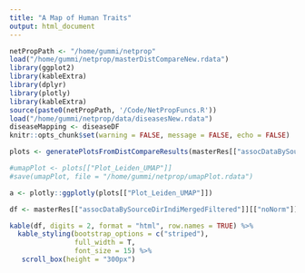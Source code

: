 ```yaml
---
title: "A Map of Human Traits"
output: html_document
---
```


```r
netPropPath <- "/home/gummi/netprop"
load("/home/gummi/netprop/masterDistCompareNew.rdata")
library(ggplot2)
library(kableExtra)
library(dplyr)
library(plotly)
library(kableExtra)
source(paste0(netPropPath, '/Code/NetPropFuncs.R'))
load("/home/gummi/netprop/data/diseasesNew.rdata")
diseaseMapping <- diseaseDF
knitr::opts_chunk$set(warning = FALSE, message = FALSE, echo = FALSE) 

```



```r

plots <- generatePlotsFromDistCompareResults(masterRes[["assocDataBySourceDirIndiMergedFiltered"]][["noNorm"]][["0"]][["FALSE"]][["FALSE"]][["kendall"]],diseaseMapping) 

#umapPlot <- plots[["Plot_Leiden_UMAP"]]
#save(umapPlot, file = "/home/gummi/netprop/umapPlot.rdata")

a <- plotly::ggplotly(plots[["Plot_Leiden_UMAP"]])


```



```r


df <- masterRes[["assocDataBySourceDirIndiMergedFiltered"]][["noNorm"]][["0"]][["FALSE"]][["FALSE"]][["kendall"]][["legendDF_Leiden"]][,c("Clusters","Counts","Entropy","Ancestors")]

kable(df, digits = 2, format = "html", row.names = TRUE) %>%
  kable_styling(bootstrap_options = c("striped"),
                full_width = T,
                font_size = 15) %>%
   scroll_box(height = "300px")


```

